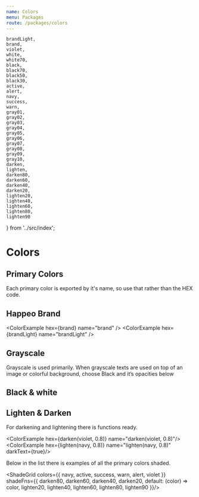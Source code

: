 ```yaml
---
name: Colors
menu: Packages
route: /packages/colors
---
```


    brandLight,
    brand,
    violet,
    white,
    white70,
    black,
    black70,
    black50,
    black30,
    active,
    alert,
    navy,
    success,
    warn,
    gray01,
    gray02,
    gray03,
    gray04,
    gray05,
    gray06,
    gray07,
    gray08,
    gray09,
    gray10,
    darken,
    lighten,
    darken80,
    darken60,
    darken40,
    darken20,
    lighten20,
    lighten40,
    lighten60,
    lighten80,
    lighten90
} from '../src/index';

# Colors

<PackageMetadata pkg={pkg}/>

## Primary Colors

Each primary color is exported by it's name, so use that rather than the HEX code.

<ColorExample hex={navy} name="navy" />
<ColorExample hex={active} name="active" />
<ColorExample hex={success} name="success" />
<ColorExample hex={warn} name="warn" />
<ColorExample hex={alert} name="alert" />
<ColorExample hex={violet} name="violet" />

## Happeo Brand

<ColorExample hex={brand} name="brand" />
<ColorExample hex={brandLight} name="brandLight" />

## Grayscale

Grayscale is used primarily. When grayscale texts are used on top of an image or colorful background, choose Black and it’s opacities below

<ColorExample hex={gray01} name="gray01" darkText={false}/>
<ColorExample hex={gray02} name="gray02" darkText={false}/>
<ColorExample hex={gray03} name="gray03" darkText={false}/>
<ColorExample hex={gray04} name="gray04" darkText={false}/>
<ColorExample hex={gray05} name="gray05" darkText={false}/>
<ColorExample hex={gray06} name="gray06" darkText={true}/>
<ColorExample hex={gray07} name="gray07" darkText={true}/>
<ColorExample hex={gray08} name="gray08" darkText={true} border={true}/>
<ColorExample hex={gray09} name="gray09" darkText={true} border={true}/>
<ColorExample hex={gray10} name="gray10" darkText={true} border={true}/>

## Black & white

<div>
    <ColorExample hex={black} name="black" darkText={false}/>
    <ColorExample hex={black70} name="black70" darkText={false}/>
    <ColorExample hex={black50} name="black50" darkText={false}/>
    <ColorExample hex={black30} name="black30" darkText={false}/>
</div>

<BackgroundBox>
    <ColorExample hex={white} name="white" darkText={true}/>
    <ColorExample hex={white70} name="white70" darkText={true}/>
</BackgroundBox>

## Lighten & Darken

For darkening and lightening there is functions ready.

<ColorExample hex={darken(violet, 0.8)} name="darken(violet, 0.8)"/>
<ColorExample hex={lighten(navy, 0.8)} name="lighten(navy, 0.8)" darkText={true}/>

Below in the list there is examples of all the primary colors shaded.

<ShadeGrid colors={{
    navy,
    active,
    success,
    warn,
    alert,
    violet
}} shadeFns={{
    darken80,
    darken60,
    darken40,
    darken20,
    default: (color) => color,
    lighten20,
    lighten40,
    lighten60,
    lighten80,
    lighten90
}}/>

<Playground>
    <ColorExample hex={darken(violet, 0.8)} name="darken"/>
    <ColorExample hex={lighten(violet, 0.8)} name="lighten" darkText={true}/>
</Playground>
